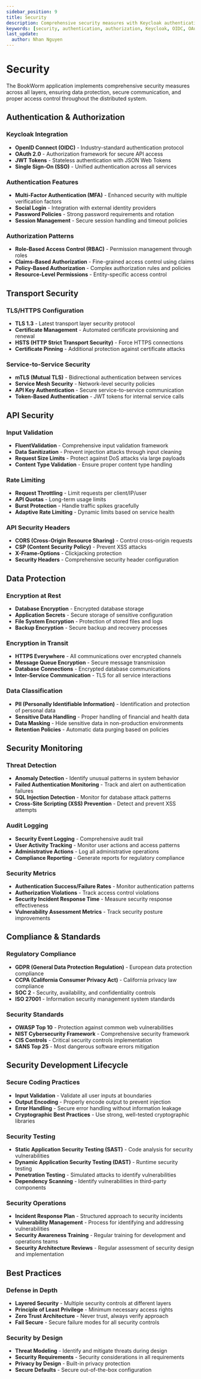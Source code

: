 ```yaml
---
sidebar_position: 9
title: Security
description: Comprehensive security measures with Keycloak authentication, JWT tokens, and data protection
keywords: [security, authentication, authorization, Keycloak, OIDC, OAuth2, JWT, encryption, data protection]
last_update:
  author: Nhan Nguyen
---
```


# Security

The BookWorm application implements comprehensive security measures across all layers, ensuring data protection, secure communication, and proper access control throughout the distributed system.

## Authentication & Authorization

### Keycloak Integration
- **OpenID Connect (OIDC)** - Industry-standard authentication protocol
- **OAuth 2.0** - Authorization framework for secure API access
- **JWT Tokens** - Stateless authentication with JSON Web Tokens
- **Single Sign-On (SSO)** - Unified authentication across all services

### Authentication Features
- **Multi-Factor Authentication (MFA)** - Enhanced security with multiple verification factors
- **Social Login** - Integration with external identity providers
- **Password Policies** - Strong password requirements and rotation
- **Session Management** - Secure session handling and timeout policies

### Authorization Patterns
- **Role-Based Access Control (RBAC)** - Permission management through roles
- **Claims-Based Authorization** - Fine-grained access control using claims
- **Policy-Based Authorization** - Complex authorization rules and policies
- **Resource-Level Permissions** - Entity-specific access control

## Transport Security

### TLS/HTTPS Configuration
- **TLS 1.3** - Latest transport layer security protocol
- **Certificate Management** - Automated certificate provisioning and renewal
- **HSTS (HTTP Strict Transport Security)** - Force HTTPS connections
- **Certificate Pinning** - Additional protection against certificate attacks

### Service-to-Service Security
- **mTLS (Mutual TLS)** - Bidirectional authentication between services
- **Service Mesh Security** - Network-level security policies
- **API Key Authentication** - Secure service-to-service communication
- **Token-Based Authentication** - JWT tokens for internal service calls

## API Security

### Input Validation
- **FluentValidation** - Comprehensive input validation framework
- **Data Sanitization** - Prevent injection attacks through input cleaning
- **Request Size Limits** - Protect against DoS attacks via large payloads
- **Content Type Validation** - Ensure proper content type handling

### Rate Limiting
- **Request Throttling** - Limit requests per client/IP/user
- **API Quotas** - Long-term usage limits
- **Burst Protection** - Handle traffic spikes gracefully
- **Adaptive Rate Limiting** - Dynamic limits based on service health

### API Security Headers
- **CORS (Cross-Origin Resource Sharing)** - Control cross-origin requests
- **CSP (Content Security Policy)** - Prevent XSS attacks
- **X-Frame-Options** - Clickjacking protection
- **Security Headers** - Comprehensive security header configuration

## Data Protection

### Encryption at Rest
- **Database Encryption** - Encrypted database storage
- **Application Secrets** - Secure storage of sensitive configuration
- **File System Encryption** - Protection of stored files and logs
- **Backup Encryption** - Secure backup and recovery processes

### Encryption in Transit
- **HTTPS Everywhere** - All communications over encrypted channels
- **Message Queue Encryption** - Secure message transmission
- **Database Connections** - Encrypted database communications
- **Inter-Service Communication** - TLS for all service interactions

### Data Classification
- **PII (Personally Identifiable Information)** - Identification and protection of personal data
- **Sensitive Data Handling** - Proper handling of financial and health data
- **Data Masking** - Hide sensitive data in non-production environments
- **Retention Policies** - Automatic data purging based on policies

## Security Monitoring

### Threat Detection
- **Anomaly Detection** - Identify unusual patterns in system behavior
- **Failed Authentication Monitoring** - Track and alert on authentication failures
- **SQL Injection Detection** - Monitor for database attack patterns
- **Cross-Site Scripting (XSS) Prevention** - Detect and prevent XSS attempts

### Audit Logging
- **Security Event Logging** - Comprehensive audit trail
- **User Activity Tracking** - Monitor user actions and access patterns
- **Administrative Actions** - Log all administrative operations
- **Compliance Reporting** - Generate reports for regulatory compliance

### Security Metrics
- **Authentication Success/Failure Rates** - Monitor authentication patterns
- **Authorization Violations** - Track access control violations
- **Security Incident Response Time** - Measure security response effectiveness
- **Vulnerability Assessment Metrics** - Track security posture improvements

## Compliance & Standards

### Regulatory Compliance
- **GDPR (General Data Protection Regulation)** - European data protection compliance
- **CCPA (California Consumer Privacy Act)** - California privacy law compliance
- **SOC 2** - Security, availability, and confidentiality controls
- **ISO 27001** - Information security management system standards

### Security Standards
- **OWASP Top 10** - Protection against common web vulnerabilities
- **NIST Cybersecurity Framework** - Comprehensive security framework
- **CIS Controls** - Critical security controls implementation
- **SANS Top 25** - Most dangerous software errors mitigation

## Security Development Lifecycle

### Secure Coding Practices
- **Input Validation** - Validate all user inputs at boundaries
- **Output Encoding** - Properly encode output to prevent injection
- **Error Handling** - Secure error handling without information leakage
- **Cryptographic Best Practices** - Use strong, well-tested cryptographic libraries

### Security Testing
- **Static Application Security Testing (SAST)** - Code analysis for security vulnerabilities
- **Dynamic Application Security Testing (DAST)** - Runtime security testing
- **Penetration Testing** - Simulated attacks to identify vulnerabilities
- **Dependency Scanning** - Identify vulnerabilities in third-party components

### Security Operations
- **Incident Response Plan** - Structured approach to security incidents
- **Vulnerability Management** - Process for identifying and addressing vulnerabilities
- **Security Awareness Training** - Regular training for development and operations teams
- **Security Architecture Reviews** - Regular assessment of security design and implementation

## Best Practices

### Defense in Depth
- **Layered Security** - Multiple security controls at different layers
- **Principle of Least Privilege** - Minimum necessary access rights
- **Zero Trust Architecture** - Never trust, always verify approach
- **Fail Secure** - Secure failure modes for all security controls

### Security by Design
- **Threat Modeling** - Identify and mitigate threats during design
- **Security Requirements** - Security considerations in all requirements
- **Privacy by Design** - Built-in privacy protection
- **Secure Defaults** - Secure out-of-the-box configuration

